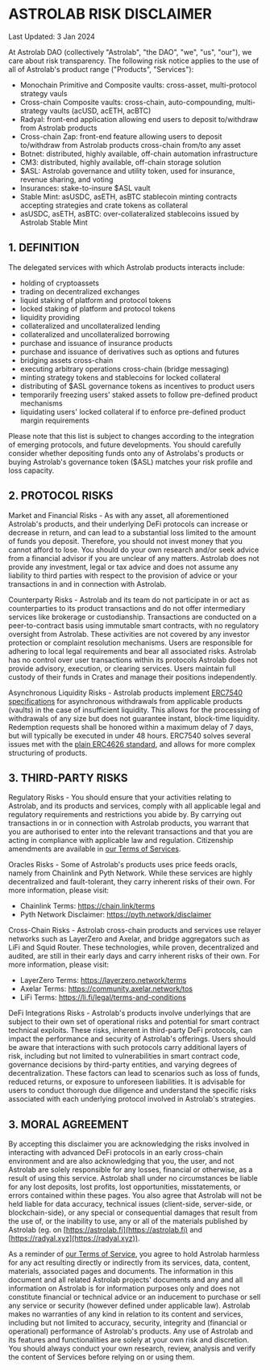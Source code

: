 # ASTROLAB RISK DISCLAIMER

Last Updated: 3 Jan 2024

At Astrolab DAO (collectively "Astrolab", "the DAO", "we", "us", "our"), we care about risk transparency.
The following risk notice applies to the use of all of Astrolab's product range ("Products", "Services"):

- Monochain Primitive and Composite vaults: cross-asset, multi-protocol strategy vauls
- Cross-chain Composite vaults: cross-chain, auto-compounding, multi-strategy vaults (acUSD, acETH, acBTC)
- Radyal: front-end application allowing end users to deposit to/withdraw from Astrolab products
- Cross-chain Zap: front-end feature allowing users to deposit to/withdraw from Astrolab products cross-chain from/to any asset
- Botnet: distributed, highly available, off-chain automation infrastructure
- CM3: distributed, highly available, off-chain storage solution
- $ASL: Astrolab governance and utility token, used for insurance, revenue sharing, and voting
- Insurances: stake-to-insure $ASL vault
- Stable Mint: asUSDC, asETH, asBTC stablecoin minting contracts accepting strategies and crate tokens as collateral
- asUSDC, asETH, asBTC: over-collateralized stablecoins issued by Astrolab Stable Mint

## 1. DEFINITION

The delegated services with which Astrolab products interacts include:

- holding of cryptoassets
- trading on decentralized exchanges
- liquid staking of platform and protocol tokens
- locked staking of platform and protocol tokens
- liquidity providing
- collateralized and uncollateralized lending
- collateralized and uncollateralized borrowing
- purchase and issuance of insurance products
- purchase and issuance of derivatives such as options and futures
- bridging assets cross-chain
- executing arbitrary operations cross-chain (bridge messaging)
- minting strategy tokens and stablecoins for locked collateral
- distributing of $ASL governance tokens as incentives to product users
- temporarily freezing users' staked assets to follow pre-defined product mechanisms
- liquidating users' locked collateral if to enforce pre-defined product margin requirements

Please note that this list is subject to changes according to the integration of emerging protocols, and future developments.
You should carefully consider whether depositing funds onto any of Astrolabs's products or buying Astrolab's governance token ($ASL) matches your risk profile and loss capacity.

## 2. PROTOCOL RISKS

Market and Financial Risks - As with any asset, all aforementioned Astrolab's products, and their underlying DeFi protocols can increase or decrease in return, and can lead to a substantial loss limited to the amount of funds you deposit. Therefore, you should not invest money that you cannot afford to lose. You should do your own research and/or seek advice from a financial advisor if you are unclear of any matters. Astrolab does not provide any investment, legal or tax advice and does not assume any liability to third parties with respect to the provision of advice or your transactions in and in connection with Astrolab.

Counterparty Risks - Astrolab and its team do not participate in or act as counterparties to its product transactions and do not offer intermediary services like brokerage or custodianship. Transactions are conducted on a peer-to-contract basis using immutable smart contracts, with no regulatory oversight from Astrolab. These activities are not covered by any investor protection or complaint resolution mechanisms. Users are responsible for adhering to local legal requirements and bear all associated risks. Astrolab has no control over user transactions within its protocols
Astrolab does not provide advisory, execution, or clearing services. Users maintain full custody of their funds in Crates and manage their positions independently.

Asynchronous Liquidity Risks - Astrolab products implement [ERC7540 specifications](https://eips.ethereum.org/EIPS/eip-7540) for asynchronous withdrawals from applicable products (vaults) in the case of insufficient liquidity. This allows for the processing of withdrawals of any size but does not guarantee instant, block-time liquidity. Redemption requests shall be honored within a maximum delay of 7 days, but will typically be executed in under 48 hours. ERC7540 solves several issues met with the [plain ERC4626 standard](https://ethereum.org/en/developers/docs/standards/tokens/erc-4626/), and allows for more complex structuring of products.

## 3. THIRD-PARTY RISKS

Regulatory Risks - You should ensure that your activities relating to Astrolab, and its products and services, comply with all applicable legal and regulatory requirements and restrictions you abide by. By carrying out transactions in or in connection with Astrolab products, you warrant that you are authorised to enter into the relevant transactions and that you are acting in compliance with applicable law and regulation. Citizenship amendments are available in [our Terms of Services](https://astrolab.fi/tos).

Oracles Risks - Some of Astrolab's products uses price feeds oracls, namely from Chainlink and Pyth Network. While these services are highly decentralized and fault-tolerant, they carry inherent risks of their own. For more information, please visit:

- Chainlink Terms: https://chain.link/terms
- Pyth Network Disclaimer: https://pyth.network/disclaimer

Cross-Chain Risks - Astrolab cross-chain products and services use relayer networks such as LayerZero and Axelar, and bridge aggregators such as LiFi and Squid Router. These technologies, while proven, decentralized and audited, are still in their early days and carry inherent risks of their own. For more information, please visit:

- LayerZero Terms: https://layerzero.network/terms
- Axelar Terms: https://community.axelar.network/tos
- LiFi Terms: https://li.fi/legal/terms-and-conditions

DeFi Integrations Risks - Astrolab's products involve underlyings that are subject to their own set of operational risks and potential for smart contract technical exploits. These risks, inherent in third-party DeFi protocols, can impact the performance and security of Astrolab's offerings. Users should be aware that interactions with such protocols carry additional layers of risk, including but not limited to vulnerabilities in smart contract code, governance decisions by third-party entities, and varying degrees of decentralization. These factors can lead to scenarios such as loss of funds, reduced returns, or exposure to unforeseen liabilities. It is advisable for users to conduct thorough due diligence and understand the specific risks associated with each underlying protocol involved in Astrolab's strategies.

## 3. MORAL AGREEMENT

By accepting this disclaimer you are acknowledging the risks involved in interacting with advanced DeFi protocols in an early cross-chain environment and are also acknowledging that you, the user, and not Astrolab are solely responsible for any losses, financial or otherwise, as a result of using this service. Astrolab shall under no circumstances be liable for any lost deposits, lost profits, lost opportunities, misstatements, or errors contained within these pages. You also agree that Astrolab will not be held liable for data accuracy, technical issues (client-side, server-side, or blockchain-side), or any special or consequential damages that result from the use of, or the inability to use, any or all of the materials published by Astrolab (eg. on [https://astrolab.fi](https://astrolab.fi) and [https://radyal.xyz](https://radyal.xyz)).

As a reminder of [our Terms of Service](/terms-of-service), you agree to hold Astrolab harmless for any act resulting directly or indirectly from its services, data, content, materials, associated pages and documents. The information in this document and all related Astrolab projects' documents and any and all information on Astrolab is for information purposes only and does not constitute financial or technical advice or an inducement to purchase or sell any service or security (however defined under applicable law). Astrolab makes no warranties of any kind in relation to its content and services, including but not limited to accuracy, security, integrity and (financial or operational) performance of Astrolab's products. Any use of Astrolab and its features and functionalities are solely at your own risk and discretion. You should always conduct your own research, review, analysis and verify the content of Services before relying on or using them.
